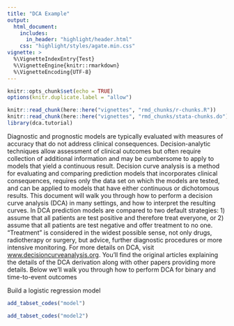 ```yaml
---
title: "DCA Example"
output: 
  html_document:
    includes: 
      in_header: "highlight/header.html"
    css: "highlight/styles/agate.min.css"
vignette: >
  %\VignetteIndexEntry{Test}
  %\VignetteEngine{knitr::rmarkdown}
  %\VignetteEncoding{UTF-8}
---
```


```r
knitr::opts_chunk$set(echo = TRUE)
options(knitr.duplicate.label = "allow")

knitr::read_chunk(here::here("vignettes", "rmd_chunks/r-chunks.R"))
knitr::read_chunk(here::here("vignettes", "rmd_chunks/stata-chunks.do"))
library(dca.tutorial)
```

Diagnostic and prognostic models are typically evaluated with measures of accuracy that do not address clinical consequences.
Decision-analytic techniques allow assessment of clinical outcomes but often require collection of additional information and may be cumbersome to apply to models that yield a continuous result.
Decision curve analysis is a method for evaluating and comparing prediction models that incorporates clinical consequences, requires only the data set on which the models are tested, and can be applied to models that have either continuous or dichotomous results.
This document will walk you through how to perform a decision curve analysis (DCA) in many settings, and how to interpret the resulting curves. 
In DCA prediction models are compared to two default strategies: 1) assume that all patients are test positive and therefore treat everyone, or 2) assume that all patients are test negative and offer treatment to no one. 
"Treatment” is considered in the widest possible sense, not only drugs, radiotherapy or surgery, but advice, further diagnostic procedures or more intensive monitoring.
For more details on DCA, visit [www.decisioncurveanalysis.org](https://www.mskcc.org/departments/epidemiology-biostatistics/biostatistics/decision-curve-analysis).
You'll find the original articles explaining the details of the DCA derivation along with other papers providing more details. 
Below we'll walk you through how to perform DCA for binary and time-to-event outcomes

Build a logistic regression model

```r
add_tabset_codes("model")
```

```r
add_tabset_codes("model2")
```
